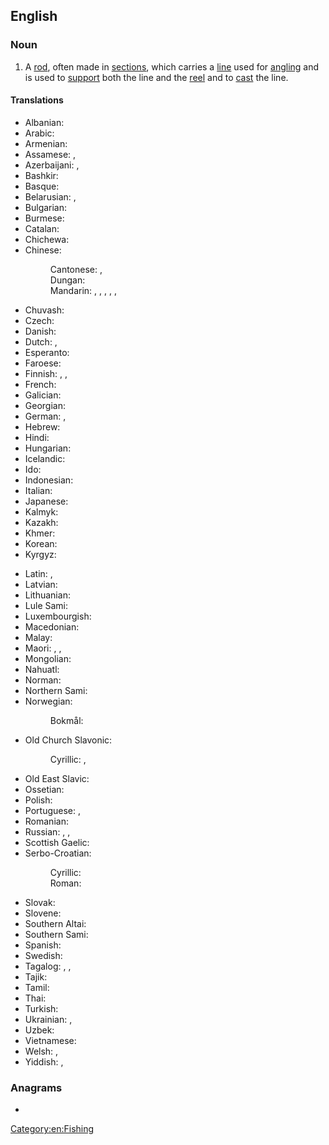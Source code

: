 ==English==
{{wikipedia}}

===Noun===
{{en-noun}}

# A [[rod]], often made in [[sections]], which carries a [[line]] used for [[angling]] and is used to [[support]] both the line and the [[reel]] and to [[cast]] the line.
#: {{syn|en|fishing pole}}

====Translations====
{{trans-top|rod used for angling}}
* Albanian: {{t|sq|kallam peshkimi}}
* Arabic: {{t|ar|قَصْبَة صَيْد|f|tr=qaṣbat ṣayd}}
* Armenian: {{t+|hy|կարթաձող}}
* Assamese: {{t|as|চিপ}}, {{t|as|ডাঁৰি}}
* Azerbaijani: {{t+|az|tilov}}, {{t+|az|qarmaq}}
* Bashkir: {{t|ba|ҡармаҡ}}
* Basque: {{t|eu|kanabera }}
* Belarusian: {{t|be|ву́дачка|f}}, {{t|be|ву́да|f}}
* Bulgarian: {{t+|bg|въ́дица|f}}
* Burmese: {{t+|my|ငါးမျှားတံ}}
* Catalan: {{t|ca|canya de pescar|f}}
* Chichewa: {{t|ny|nsomba ndodo}}
* Chinese:
*: Cantonese: {{t|yue|魚竿}}, {{t|yue|鱼竿|tr=jyu4 gon1}}
*: Dungan: {{t|dng|дёйүган}}
*: Mandarin: {{t+|cmn|釣竿}}, {{t+|cmn|钓竿|tr=diàogān}}, {{t+|cmn|魚竿}}, {{t+|cmn|鱼竿|tr=yúgān}}, {{t|cmn|釣魚竿}}, {{t|cmn|钓鱼竿|tr=diàoyúgān}}
* Chuvash: {{t|cv|вӑлта}}
* Czech: {{t|cs|rybářský prut|m}}
* Danish: {{t|da|fiskestang|c}}
* Dutch: {{t|nl|hengelroede}}, {{t+|nl|hengel}}
* Esperanto: {{t|eo|fiŝvergo}}
* Faroese: {{t|fo|tráða|f}}
* Finnish: {{t|fi|onkivapa}}, {{t+|fi|vapa}}, {{t+|fi|onki}}
* French: {{t+|fr|canne à pêche|f}}
* Galician: {{t|gl|cana de pescar|f}}
* Georgian: {{t|ka|ანკესი}}
* German: {{t+|de|Angelrute|f}}, {{t+|de|Angel|f}}
* Hebrew: {{t+|he|חכה|f|tr=khaká}}
* Hindi: {{t|hi|बंसी|m}}
* Hungarian: {{t+|hu|horgászbot}}
* Icelandic: {{t+|is|veiðistöng|f}}
* Ido: {{t|io|pesko-bastono}}
* Indonesian: {{t+|id|pancing}}
* Italian: {{t|it|canna da pesca|f}}
* Japanese: {{t+|ja|釣り竿|tr=つりざお, tsurizao}}
* Kalmyk: {{t|xal|һахуль}}
* Kazakh: {{t|kk|қармақ}}
* Khmer: {{t-needed|km}}
* Korean: {{t+|ko|낚싯대}}
* Kyrgyz: {{t+|ky|кайырмак}}
{{trans-mid}}
* Latin: {{t|la|harundo}}, {{t|la|arundo}}
* Latvian: {{t+|lv|makšķere|f}}
* Lithuanian: {{t|lt|meškerė}}
* Lule Sami: {{t|smj|svihtjo}}
* Luxembourgish: {{t+|lb|Aangel|f}}
* Macedonian: {{t|mk|риболовен стап|m}}
* Malay: {{t+|ms|pancing}}
* Maori: {{t|mi|matira}}, {{t|mi|tautara}}, {{t|mi|katira}}
* Mongolian: {{t|mn|загасны уурга}}
* Nahuatl: {{t+|nah|acacuextli}}
* Norman: {{t|nrf|vaûle|f}} {{q|Jersey}}
* Northern Sami: {{t|se|oaggunstávrá}}
* Norwegian:
*: Bokmål: {{t|nb|fiskestang}}
* Old Church Slavonic:
*: Cyrillic: {{t|cu|ѫда|f}}, {{t|cu|ѫдица|f}}
* Old East Slavic: {{t|orv|уда|f}}
* Ossetian: {{t|os|ӕнгуыр}}
* Polish: {{t+|pl|wędka|f}}
* Portuguese: {{t|pt|vara de pescar}}, {{t|pt|vara de pesca}}
* Romanian: {{t+|ro|undiță|f}}
* Russian: {{t+|ru|у́дочка|f}}, {{t+|ru|уди́лище|n}} {{qualifier|the rod only}}, {{t+|ru|уда́}} {{qualifier|ated or regional}}
* Scottish Gaelic: {{t|gd|slat-iasgaich|f}}
* Serbo-Croatian:
*: Cyrillic: {{t|sh|шта̑п за пе̏ца̄ње|m}}
*: Roman: {{t|sh|štȃp za pȅcānje|m}}
* Slovak: {{t|sk|rybársky prút|m}}
* Slovene: {{t|sl|ribiška palica|f}}
* Southern Altai: {{t|alt|кармак}}
* Southern Sami: {{t|sma|håagkstaavra}}
* Spanish: {{t|es|caña de pesca|f}}
* Swedish: {{t+|sv|fiskespö|c}}
* Tagalog: {{t|tl|baway}}, {{t|tl|baliwasan}}, {{t|tl|baliwasnan}}
* Tajik: {{t+|tg|шаст}}
* Tamil: {{t+|ta|தூண்டில்}}
* Thai: {{t|th|คันเบ็ด}}
* Turkish: {{t+|tr|olta}}
* Ukrainian: {{t|uk|ву́дка|f}}, {{t|uk|ву́дочка|f}}
* Uzbek: {{t+|uz|qarmoq}}
* Vietnamese: {{t+|vi|cần câu}}
* Welsh: {{t|cy|gwialen bysgota|f}}, {{t|cy|genwair|f}}
* Yiddish: {{t|yi|ווענטקע|f}}, {{t|yi|אודקע|f}}
{{trans-bottom}}

===Anagrams===
* {{anagrams|en|a=dfghiinors|rodfishing}}

[[Category:en:Fishing]]